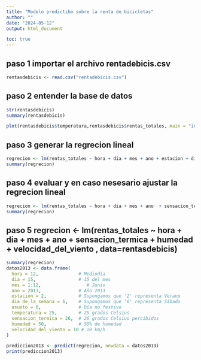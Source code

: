 ```yaml
---
title: "Modelo predictibo sobre la renta de bicicletas"
author: ""
date: "2024-05-12"
output: html_document

toc: true
---
```


## paso 1 importar el archivo rentadebicis.csv


```r
rentasdebicis <- read.csv("rentadebicis.csv")
```
## paso 2 entender la base de datos



```r
str(rentasdebicis)
summary(rentasdebicis)

plot(rentasdebicis$temperatura,rentasdebicis$rentas_totales, main = "infuencia de la temperatura sobre la renta", xlab = "Temperatura",ylab = "Renta" )
```

## paso 3 generar la regrecion lineal



```r
regrecion <- lm(rentas_totales ~ hora + dia + mes + ano + estacion + dia_de_la_semana + asueto + temperatura + sensacion_termica + humedad + velocidad_del_viento , data=rentasdebicis)
summary(regrecion)
```
## paso 4 evaluar y en caso nesesario ajustar la regrecion lineal



```r
regrecion <- lm(rentas_totales ~ hora + dia + mes + ano  + sensacion_termica + humedad + velocidad_del_viento , data=rentasdebicis)
summary(regrecion)
```
## paso 5 regrecion <- lm(rentas_totales ~ hora + dia + mes + ano  + sensacion_termica + humedad + velocidad_del_viento , data=rentasdebicis)



```r
summary(regrecion)
datos2013 <- data.frame(
  hora = 12,               # Mediodía
  dia = 15,                # 15 del mes
  mes = 1:12,                 # Junio
  ano = 2013,              # Año 2013
  estacion = 2,            # Supongamos que '2' representa Verano
  dia_de_la_semana = 6,    # Supongamos que '6' representa Sábado
  asueto = 0,              # Día no festivo
  temperatura = 25,        # 25 grados Celsius
  sensacion_termica = 26,  # 26 grados Celsius percibidos
  humedad = 50,            # 50% de humedad
  velocidad_del_viento = 10 # 10 km/h
)

prediccion2013 <- predict(regrecion, newdata = datos2013)
print(prediccion2013)
```

